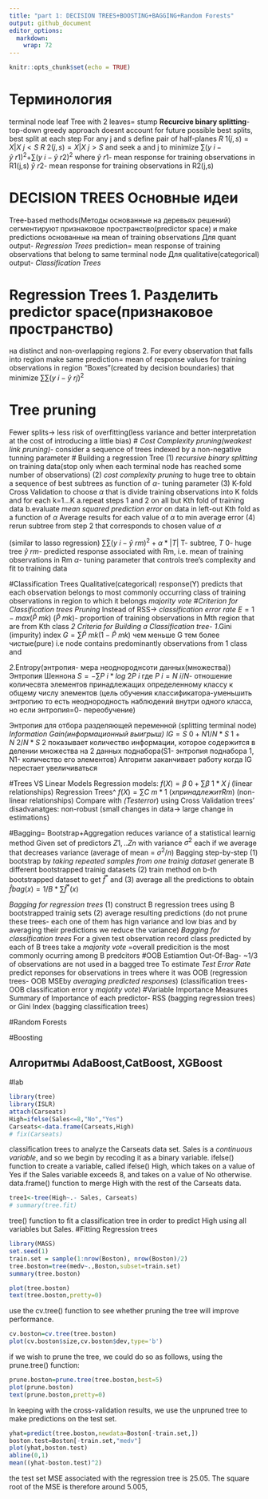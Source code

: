 ---
title: "part 1: DECISION TREES+BOOSTING+BAGGING+Random Forests"
output: github_document
editor_options: 
  markdown: 
    wrap: 72
---

```{r setup, include=FALSE}
knitr::opts_chunk$set(echo = TRUE)
```

# Терминология

terminal node leaf Tree with 2 leaves= stump 
**Recurcive binary
splitting**- top-down greedy approach doesnt account for future possible
best splits, best split at each step 
For any j and s define pair of
half-planes $R~1(j,s)={X|X~j<S}$ $R~2(j,s)={X|X~j>S}$ and seek a and j
to minimize $\sum(y~i-\hat y~r1)^2$+$\sum(y~i-\hat y~r2)^2$ where
$\hat y~r1$- mean response for training observations in R1(j,s)
$\hat y~r2$- mean response for training observations in R2(j,s)

# DECISION TREES Основные идеи

Tree-based methods(Методы основанные на деревьях решений) сегментируют
признаковое пространство(predictor space) и make predictions основанные
на mean of training observations 
Для quant output- *Regression
Trees* prediction= mean response of training observations that belong to
same terminal node 
Для qualitative(categorical) output- *Classification
Trees*

# Regression Trees 1. Разделить predictor space(признаковое пространство)
на distinct and non-overlapping regions 2. For every observation that
falls into region make same prediction= mean of response values for
training observations in region "Boxes"(created by decision boundaries)
that minimize $\sum\sum(y~i-\hat y~rj)^2$

# Tree pruning 
Fewer splits-> less risk of overfitting(less variance and
better interpretation at the cost of introducing a little bias) 
# *Cost Complexity pruning(weakest link pruning)*- 
consider a sequence of trees
indexed by a non-negative tunning parameter
# Building a regression Tree
(1) *recursive binary splitting* on training data(stop only when each
terminal node has reached some number of observations) 
(2) *cost complexity pruning* to huge tree to obtain a sequence of best subtrees
as function of $\alpha$- tuning parameter 
(3) K-fold Cross Validation to
choose $\alpha$ that is divide training observations into K folds and
for each k=1...K
a.repeat steps 1 and 2 on all but Kth fold of training
data 
b.evaluate *mean squared prediction error* on data in left-out Kth
fold as a function of $\alpha$ Average results for each value of
$\alpha$ to min average error 
(4) rerun subtree from step 2 that
corresponds to chosen value of $\alpha$

(similar to lasso regression) 
$\sum\sum(y~i-\hat y~rm)^2+\alpha*|T|$ T-
subtree, 
$T~0$- huge tree $\hat y~rm$- predicted response associated
with Rm, i.e. mean of training observations in Rm 
$\alpha$- tuning
parameter that controls tree's complexity and fit to training data

#Classification Trees Qualitative(categorical) response(Y)
predicts that
each observation belongs to most commonly occurring class of training
observations in region to which it belongs 
*majority vote* 
#*Criterion for Classification trees Pruning* 
Instead of RSS-\> *classification error rate* $E=1-max(\hat P~mk)$ $(\hat P~mk)$- proportion of training observations in Mth region that are from Kth class 
*2 Criteria for Building a Classification tree*- 
*1*.Gini (impurity) index
$G=\sum\hat P~mk(1-\hat P~mk)$ 
чем меньше G тем более чистые(pure) i.e
node contains predominantly observations from 1 class 
and

*2*.Entropy(энтропия- мера неоднороднсоти данных(множества)) 
Энтропия
Шеннона $S=-\sum P~i*log~2 P~i$ 
где $P~i=N~i/N$- отношение количесвта
элементов принадлежащих определенному классу к общему числу элементов
(цель обучения классификатора-уменьшить энтропию то есть неоднородность
наблюдений внутри одного класса, но если энтропия=0- переобучение)

Энтропия для отбора разделяющей переменной (splitting terminal node)
*Information Gain(информационный выигрыш)*
$IG= S~0+ N1/N*S~1+ N~2/N*S~2$ показывает количество информации, которое
содержится в делении множества на 2 данных поднабора(S1- энтропия
поднабора 1, N1- количество его элементов) Алгоритм заканчивает работу
когда IG перестает увеличиваться

#Trees VS Linear Models Regression models:
$f(X)=\beta~0+\sum\beta~1*X~j$ (linear relationships) Regression Trees\^
$f(X)=\sum C~m*1~(x принадлежит Rm)$ (non-linear relationships) Compare
with $\hat(Test error)$ using Cross Validation trees' disadvanatges:
non-robust (small changes in data-\> large change in estimations)

#Bagging= Bootstrap+Aggregation reduces variance of a statistical
learnig method Given set of predictors $Z1,..Zn$ with variance
$\sigma^2$ each if we average that decreases variance (average of mean =
$\sigma^2/n$) Bagging step-by-step (1) bootstrap by *taking repeated
samples from one trainig dataset* generate B different bootstrapped
trainig datasets (2) train method on b-th bootstrapped dataset to get
$\hat f^*$ and (3) average all the predictions to obtain
$\hat fbag(x)= 1/B* \sum \hat f^*(x)$

*Bagging for regression trees* (1) construct B regression trees using B
bootstrapped trainig sets (2) average resulting predictions (do not
prune these trees- each one of them has hign variance and low bias and
by averaging their predictions we reduce the variance) *Bagging for
classification trees* For a given test observation record class
predicted by each of B trees take a *majority vote* =overall predicition
is the most commonly ocurring among B predcitors #OOB Estiamtion
Out-Of-Bag- \~1/3 of observations are not used in a bagged tree To
estimate *Test Error Rate* predict reponses for observations in trees
where it was OOB (regression trees- OOB MSEby *averaging predicted
responses*) (classification trees- OOB classification error y *majotity
vote*) #Variable Importance Measures Summary of Importance of each
predictor- RSS (bagging regression trees) or Gini Index (bagging
classification trees)

#Random Forests

#Boosting

## Алгоритмы AdaBoost,CatBoost, XGBoost

#lab

```{r}
library(tree)
library(ISLR)
attach(Carseats)
High=ifelse(Sales<=8,"No","Yes")
Carseats<-data.frame(Carseats,High)
# fix(Carseats)
```

classification trees to analyze the Carseats data set. Sales is a
*continuous variable*, and so we begin by recoding it as a binary
variable. ifelse() function to create a variable, called ifelse() High,
which takes on a value of Yes if the Sales variable exceeds 8, and takes
on a value of No otherwise. data.frame() function to merge High with the
rest of the Carseats data.

```{r}
tree1<-tree(High~.- Sales, Carseats)
# summary(tree.fit)
```

tree() function to fit a classification tree in order to predict High
using all variables but Sales. #Fitting Regression trees

```{r}
library(MASS)
set.seed(1)
train.set = sample(1:nrow(Boston), nrow(Boston)/2)
tree.boston=tree(medv~.,Boston,subset=train.set)
summary(tree.boston)
```

```{r}
plot(tree.boston)
text(tree.boston,pretty=0)
```

use the cv.tree() function to see whether pruning the tree will improve
performance.

```{r}
cv.boston=cv.tree(tree.boston)
plot(cv.boston$size,cv.boston$dev,type='b')
```

if we wish to prune the tree, we could do so as follows, using the
prune.tree() function:

```{r}
prune.boston=prune.tree(tree.boston,best=5)
plot(prune.boston)
text(prune.boston,pretty=0)
```

In keeping with the cross-validation results, we use the unpruned tree
to make predictions on the test set.

```{r}
yhat=predict(tree.boston,newdata=Boston[-train.set,])
boston.test=Boston[-train.set,"medv"]
plot(yhat,boston.test)
abline(0,1)
mean((yhat-boston.test)^2)
```

the test set MSE associated with the regression tree is 25.05. The
square root of the MSE is therefore around 5.005,
